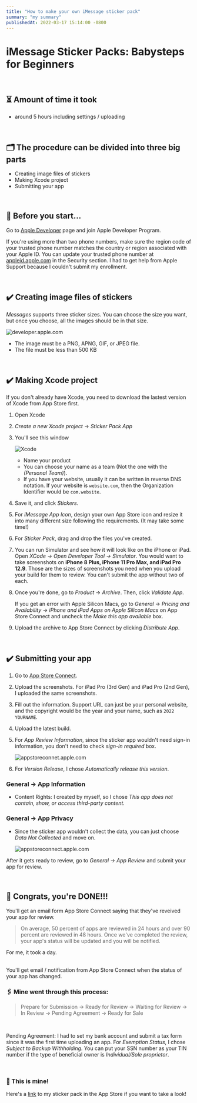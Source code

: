 ```yaml
---
title: "How to make your own iMessage sticker pack"
summary: "my summary"
publishedAt: 2022-03-17 15:14:00 -0800
---
```


# iMessage Sticker Packs: Babysteps for Beginners

<br />

## ⏳ Amount of time it took

- around 5 hours including settings / uploading

<br />

## 🗂 The procedure can be divided into three big parts

- Creating image files of stickers
- Making Xcode project
- Submitting your app

<br />

## 📌 Before you start...

Go to [Apple Developer](https://developer.apple.com/) page and join Apple Developer Program.

If you're using more than two phone numbers, make sure the region code of your trusted phone number matches the country or region associated with your Apple ID. You can update your trusted phone number at [appleid.apple.com](https://appleid.apple.com/) in the Security section. I had to get help from Apple Support because I couldn't submit my enrollment.

<br />

## ✔️ Creating image files of stickers

_Messages_ supports three sticker sizes. You can choose the size you want, but once you choose, all the images should be in that size.

![developer.apple.com](https://raw.githubusercontent.com/jenniverse/jennybrain.com/main/_posts/pics/220317/sticker_size.png)

- The image must be a PNG, APNG, GIF, or JPEG file.
- The file must be less than 500 KB

<br />

## ✔️ Making Xcode project

If you don't already have Xcode, you need to download the lastest version of Xcode from App Store first.

1. Open Xcode
2. _Create a new Xcode project_ → _Sticker Pack App_
3. You'll see this window

   ![Xcode](https://raw.githubusercontent.com/jenniverse/jennybrain.com/main/_posts/pics/220317/xcode_first_page.png)

   - Name your product
   - You can choose your name as a team (Not the one with the _(Personal Team)_).
   - If you have your website, usually it can be written in reverse DNS notation. If your website is `website.com`, then the Organization Identifier would be `com.website`.

4. Save it, and click _Stickers_.
5. For _iMessage App Icon_, design your own App Store icon and resize it into many different size following the requirements. (It may take some time!)
6. For _Sticker Pack_, drag and drop the files you've created.
7. You can run Simulator and see how it will look like on the iPhone or iPad. Open _XCode → Open Developer Tool → Simulator_. You would want to take screenshots on **iPhone 8 Plus, iPhone 11 Pro Max, and iPad Pro 12.9**. Those are the sizes of screenshots you need when you upload your build for them to review. You can't submit the app without two of each.

8. Once you're done, go to _Product_ → _Archive_. Then, click _Validate App_.

   If you get an error with Apple Silicon Macs, go to _General_ → _Pricing and Availability_ → _iPhone and iPad Apps on Apple Silicon Macs_ on App Store Connect and uncheck the _Make this app available_ box.

9. Upload the archive to App Store Connect by clicking _Distribute App_.

<br />

## ✔️ Submitting your app

1. Go to [App Store Connect](https://appstoreconnect.apple.com/).
2. Upload the screenshots. For iPad Pro (3rd Gen) and iPad Pro (2nd Gen), I uploaded the same screenshots.
3. Fill out the information. Support URL can just be your personal website, and the copyright would be the year and your name, such as `2022 YOURNAME`.
4. Upload the latest build.
5. For _App Review Information_, since the sticker app wouldn't need sign-in information, you don't need to check _sign-in required_ box.

   ![appstoreconnet.apple.com](https://raw.githubusercontent.com/jenniverse/jennybrain.com/main/_posts/pics/220317/appstoreconnect.png)

6. For _Version Release_, I chose _Automatically release this version_.

### General → App Information

- Content Rights: I created by myself, so I chose _This app does not contain, show, or access third-party content._

### General → App Privacy

- Since the sticker app wouldn't collect the data, you can just choose _Data Not Collected_ and move on.

  ![appstoreconnect.apple.com](https://raw.githubusercontent.com/jenniverse/jennybrain.com/main/_posts/pics/220317/data.png)

After it gets ready to review, go to _General → App Review_ and submit your app for review.

<br />

## 🎉 Congrats, you're DONE!!!

You'll get an email form App Store Connect saying that they've reveived your app for review.

> On average, 50 percent of apps are reviewed in 24 hours and over 90 percent are reviewed in 48 hours. Once we've completed the review, your app's status will be updated and you will be notified.

For me, it took a day.

<br />
You'll get email / notification from App Store Connect when the status of your app
has changed.

<br />

### 🖇 Mine went through this process:

> Prepare for Submission → Ready for Review → Waiting for Review → In Review → Pending Agreement → Ready for Sale

<br />

Pending Agreement:
I had to set my bank account and submit a tax form since it was the first time uploading an app. For _Exemption Status_, I chose _Subject to Backup Withholding_. You can put your SSN number as your TIN number if the type of beneficial owner is _Individual/Sole proprietor_.

<br />

### 🎁 This is mine!

Here's a [link](https://apps.apple.com/us/app/c-error-stickers/id1614543714) to my sticker pack in the App Store if you want to take a look!

<br />
